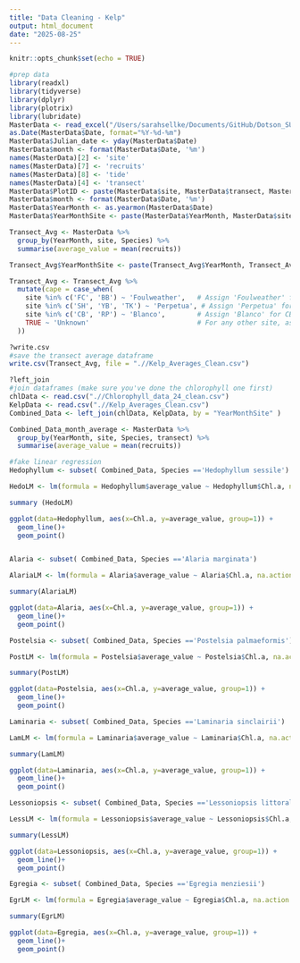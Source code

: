 ```yaml
---
title: "Data Cleaning - Kelp"
output: html_document
date: "2025-08-25"
---
```


```r
knitr::opts_chunk$set(echo = TRUE)
```

```r
#prep data
library(readxl)
library(tidyverse)
library(dplyr)
library(plotrix)
library(lubridate)
MasterData <- read_excel("/Users/sarahsellke/Documents/GitHub/Dotson_SURE_Kelp_Nutrients/Master_Data_Sheet_KRC_1.xlsx") # you will have to change the directory to where you saved the file, then you should be able to upload
as.Date(MasterData$Date, format="%Y-%d-%m")
MasterData$Julian_date <- yday(MasterData$Date)
MasterData$month <- format(MasterData$Date, '%m')
names(MasterData)[2] <- 'site'
names(MasterData)[7] <- 'recruits'
names(MasterData)[8] <- 'tide'
names(MasterData)[4] <- 'transect'
MasterData$PlotID <- paste(MasterData$site, MasterData$transect, MasterData$`Meter #`, sep = ".")
MasterData$month <- format(MasterData$Date, '%m')
MasterData$YearMonth <- as.yearmon(MasterData$Date)
MasterData$YearMonthSite <- paste(MasterData$YearMonth, MasterData$site, sep="_")

Transect_Avg <- MasterData %>%
  group_by(YearMonth, site, Species) %>%
  summarise(average_value = mean(recruits))

Transect_Avg$YearMonthSite <- paste(Transect_Avg$YearMonth, Transect_Avg$site, sep="_")

Transect_Avg <- Transect_Avg %>%
  mutate(cape = case_when(
    site %in% c('FC', 'BB') ~ 'Foulweather',   # Assign 'Foulweather' for FC and BB
    site %in% c('SH', 'YB', 'TK') ~ 'Perpetua', # Assign 'Perpetua' for SH, YB, and TK
    site %in% c('CB', 'RP') ~ 'Blanco',        # Assign 'Blanco' for CB and RP
    TRUE ~ 'Unknown'                           # For any other site, assign 'Unknown'
  ))

?write.csv
#save the transect average dataframe 
write.csv(Transect_Avg, file = ".//Kelp_Averages_Clean.csv")
```

```r
?left_join
#join dataframes (make sure you've done the chlorophyll one first)
chlData <- read.csv(".//Chlorophyll_data_24_clean.csv")
KelpData <- read.csv(".//Kelp_Averages_Clean.csv")
Combined_Data <- left_join(chlData, KelpData, by = "YearMonthSite" )

```
```r
Combined_Data_month_average <- MasterData %>%
  group_by(YearMonth, site, Species, transect) %>%
  summarise(average_value = mean(recruits))
```


```r
#fake linear regression 
Hedophyllum <- subset( Combined_Data, Species =='Hedophyllum sessile')

HedoLM <- lm(formula = Hedophyllum$average_value ~ Hedophyllum$Chl.a, na.action = na.omit)

summary (HedoLM)

ggplot(data=Hedophyllum, aes(x=Chl.a, y=average_value, group=1)) +
  geom_line()+
  geom_point()
```


```r

```

```r
Alaria <- subset( Combined_Data, Species =='Alaria marginata')

AlariaLM <- lm(formula = Alaria$average_value ~ Alaria$Chl.a, na.action = na.omit)

summary(AlariaLM)

ggplot(data=Alaria, aes(x=Chl.a, y=average_value, group=1)) +
  geom_line()+
  geom_point()
```

```r
Postelsia <- subset( Combined_Data, Species =='Postelsia palmaeformis')

PostLM <- lm(formula = Postelsia$average_value ~ Postelsia$Chl.a, na.action = na.omit)

summary(PostLM)

ggplot(data=Postelsia, aes(x=Chl.a, y=average_value, group=1)) +
  geom_line()+
  geom_point()
```

```r
Laminaria <- subset( Combined_Data, Species =='Laminaria sinclairii')

LamLM <- lm(formula = Laminaria$average_value ~ Laminaria$Chl.a, na.action = na.omit)

summary(LamLM)

ggplot(data=Laminaria, aes(x=Chl.a, y=average_value, group=1)) +
  geom_line()+
  geom_point()
```


```r
Lessoniopsis <- subset( Combined_Data, Species =='Lessoniopsis littoralis')

LessLM <- lm(formula = Lessoniopsis$average_value ~ Lessoniopsis$Chl.a, na.action = na.omit)

summary(LessLM)

ggplot(data=Lessoniopsis, aes(x=Chl.a, y=average_value, group=1)) +
  geom_line()+
  geom_point()
```

```r
Egregia <- subset( Combined_Data, Species =='Egregia menziesii')

EgrLM <- lm(formula = Egregia$average_value ~ Egregia$Chl.a, na.action = na.omit)

summary(EgrLM)

ggplot(data=Egregia, aes(x=Chl.a, y=average_value, group=1)) +
  geom_line()+
  geom_point()
```